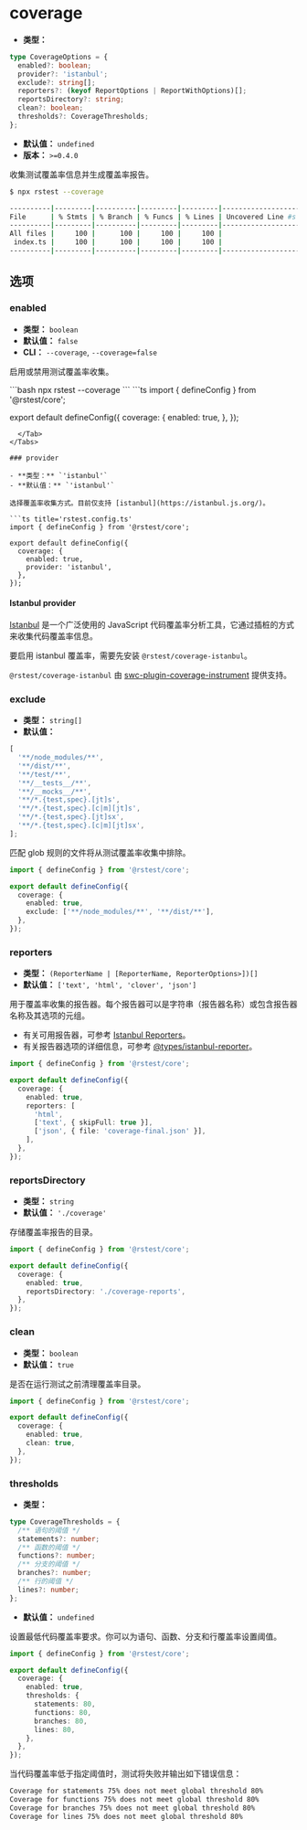 # coverage

- **类型：**

```ts
type CoverageOptions = {
  enabled?: boolean;
  provider?: 'istanbul';
  exclude?: string[];
  reporters?: (keyof ReportOptions | ReportWithOptions)[];
  reportsDirectory?: string;
  clean?: boolean;
  thresholds?: CoverageThresholds;
};
```

- **默认值：** `undefined`
- **版本：** `>=0.4.0`

收集测试覆盖率信息并生成覆盖率报告。

```bash
$ npx rstest --coverage

----------|---------|----------|---------|---------|-------------------
File      | % Stmts | % Branch | % Funcs | % Lines | Uncovered Line #s
----------|---------|----------|---------|---------|-------------------
All files |     100 |      100 |     100 |     100 |
 index.ts |     100 |      100 |     100 |     100 |
----------|---------|----------|---------|---------|-------------------
```

## 选项

### enabled

- **类型：** `boolean`
- **默认值：** `false`
- **CLI：** `--coverage`, `--coverage=false`

启用或禁用测试覆盖率收集。


<Tabs defaultValue='rstest.config.ts'>
  <Tab label="CLI">
  ```bash
  npx rstest --coverage
  ```
  </Tab>
  <Tab label="rstest.config.ts">
```ts
import { defineConfig } from '@rstest/core';

export default defineConfig({
  coverage: {
    enabled: true,
  },
});
```
  </Tab>
</Tabs>

### provider

- **类型：** `'istanbul'`
- **默认值：** `'istanbul'`

选择覆盖率收集方式。目前仅支持 [istanbul](https://istanbul.js.org/)。

```ts title='rstest.config.ts'
import { defineConfig } from '@rstest/core';

export default defineConfig({
  coverage: {
    enabled: true,
    provider: 'istanbul',
  },
});
```

#### Istanbul provider

[Istanbul](https://istanbul.js.org/) 是一个广泛使用的 JavaScript 代码覆盖率分析工具，它通过插桩的方式来收集代码覆盖率信息。

要启用 istanbul 覆盖率，需要先安装 `@rstest/coverage-istanbul`。


<PackageManagerTabs command="add @rstest/coverage-istanbul -D" />

`@rstest/coverage-istanbul` 由 [swc-plugin-coverage-instrument](https://github.com/kwonoj/swc-plugin-coverage-instrument) 提供支持。

### exclude

- **类型：** `string[]`
- **默认值：**

```ts
[
  '**/node_modules/**',
  '**/dist/**',
  '**/test/**',
  '**/__tests__/**',
  '**/__mocks__/**',
  '**/*.{test,spec}.[jt]s',
  '**/*.{test,spec}.[c|m][jt]s',
  '**/*.{test,spec}.[jt]sx',
  '**/*.{test,spec}.[c|m][jt]sx',
];
```

匹配 glob 规则的文件将从测试覆盖率收集中排除。

```ts title='rstest.config.ts'
import { defineConfig } from '@rstest/core';

export default defineConfig({
  coverage: {
    enabled: true,
    exclude: ['**/node_modules/**', '**/dist/**'],
  },
});
```

### reporters

- **类型：** `(ReporterName | [ReporterName, ReporterOptions>])[]`
- **默认值：** `['text', 'html', 'clover', 'json']`

用于覆盖率收集的报告器。每个报告器可以是字符串（报告器名称）或包含报告器名称及其选项的元组。

- 有关可用报告器，可参考 [Istanbul Reporters](https://istanbul.js.org/docs/advanced/alternative-reporters/)。
- 有关报告器选项的详细信息，可参考 [@types/istanbul-reporter](https://github.com/DefinitelyTyped/DefinitelyTyped/blob/master/types/istanbul-reports/index.d.ts)。

```ts title='rstest.config.ts'
import { defineConfig } from '@rstest/core';

export default defineConfig({
  coverage: {
    enabled: true,
    reporters: [
      'html',
      ['text', { skipFull: true }],
      ['json', { file: 'coverage-final.json' }],
    ],
  },
});
```

### reportsDirectory

- **类型：** `string`
- **默认值：** `'./coverage'`

存储覆盖率报告的目录。

```ts title='rstest.config.ts'
import { defineConfig } from '@rstest/core';

export default defineConfig({
  coverage: {
    enabled: true,
    reportsDirectory: './coverage-reports',
  },
});
```

### clean

- **类型：** `boolean`
- **默认值：** `true`

是否在运行测试之前清理覆盖率目录。

```ts title='rstest.config.ts'
import { defineConfig } from '@rstest/core';

export default defineConfig({
  coverage: {
    enabled: true,
    clean: true,
  },
});
```

### thresholds

- **类型：**

```ts
type CoverageThresholds = {
  /** 语句的阈值 */
  statements?: number;
  /** 函数的阈值 */
  functions?: number;
  /** 分支的阈值 */
  branches?: number;
  /** 行的阈值 */
  lines?: number;
};
```

- **默认值：** `undefined`

设置最低代码覆盖率要求。你可以为语句、函数、分支和行覆盖率设置阈值。

```ts title='rstest.config.ts'
import { defineConfig } from '@rstest/core';

export default defineConfig({
  coverage: {
    enabled: true,
    thresholds: {
      statements: 80,
      functions: 80,
      branches: 80,
      lines: 80,
    },
  },
});
```

当代码覆盖率低于指定阈值时，测试将失败并输出如下错误信息：

```bash
Coverage for statements 75% does not meet global threshold 80%
Coverage for functions 75% does not meet global threshold 80%
Coverage for branches 75% does not meet global threshold 80%
Coverage for lines 75% does not meet global threshold 80%
```
